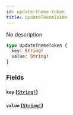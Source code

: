 ```yaml
---
id: update-theme-token
title: UpdateThemeToken
---
```


No description

```graphql
type UpdateThemeToken {
  key: String!
  value: String!
}
```

### Fields

#### `key` ([`String!`](/graphql/scalars/string))

#### `value` ([`String!`](/graphql/scalars/string))
